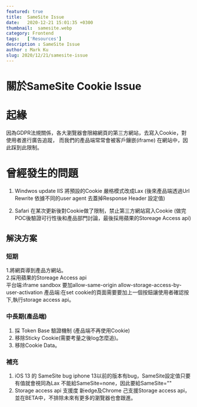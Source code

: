 ```yaml
---
featured: true
title:  SameSite Issue
date:   2020-12-21 15:01:35 +0300
thumbnail:  samesite.webp
category: Frontend
tags:   ['Resources']
description : SameSite Issue
author : Mark Ku
slug: 2020/12/21/samesite-issue
---
```

# 關於SameSite Cookie Issue 
# 起緣
因為GDPR法規關係，各大瀏覽器會限縮網頁的第三方網站，去寫入Cookie，對使用者進行廣告追蹤，
而我們的產品端常常會被客戶鑲嵌(iframe) 在網站中，因此踩到此限制。 

# 曾經發生的問題
1. Windwos update IIS 將預設的Cookie 嚴格模式改成Lax
(後來產品端透過Url Rewrite 依據不同的user agent 去蓋掉Response Header 設定值)

1. Safari 在某次更新後對Cookie做了限制，禁止第三方網站寫入Cookie
(做完POC後驗證可行性後和產品部門討論，最後採用蘋果的Storeage Access api)

## 解決方案
### 短期
1.將網頁導到產品方網站。  
2.採用蘋果的Storeage Access api  
平台端:iframe sandbox 要加allow-same-origin allow-storage-access-by-user-activation
產品端:在set cookie的頁面需要要加上一個按鈕讓使用者確認按下,執行storage access api。

### 中長期(產品端)
1. 採 Token Base 驗證機制 (產品端不再使用Cookie)
1. 移除Sticky Cookie(需要考量之後log怎麼追)。
1. 移除Cookie Data。

### 補充
1. iOS 13 的 SameSite bug
iphone 13以前的版本有bug，SameSite設定值只要有值就會視同為Lax
不能給SameSite=none，因此要給SameSite=""
1. Storage access api 支援度
新edge及Chrome 己支援Storage access api，並在BETA中，不排除未來有更多的瀏覽器也會跟進。

